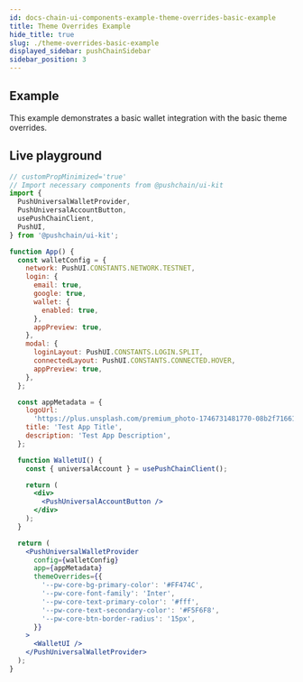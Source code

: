 ```yaml
---
id: docs-chain-ui-components-example-theme-overrides-basic-example
title: Theme Overrides Example
hide_title: true
slug: ./theme-overrides-basic-example
displayed_sidebar: pushChainSidebar
sidebar_position: 3
---
```


## Example

This example demonstrates a basic wallet integration with the basic theme overrides.

## Live playground

```jsx live
// customPropMinimized='true'
// Import necessary components from @pushchain/ui-kit
import {
  PushUniversalWalletProvider,
  PushUniversalAccountButton,
  usePushChainClient,
  PushUI,
} from '@pushchain/ui-kit';

function App() {
  const walletConfig = {
    network: PushUI.CONSTANTS.NETWORK.TESTNET,
    login: {
      email: true,
      google: true,
      wallet: {
        enabled: true,
      },
      appPreview: true,
    },
    modal: {
      loginLayout: PushUI.CONSTANTS.LOGIN.SPLIT,
      connectedLayout: PushUI.CONSTANTS.CONNECTED.HOVER,
      appPreview: true,
    },
  };

  const appMetadata = {
    logoUrl:
      'https://plus.unsplash.com/premium_photo-1746731481770-08b2f71661d0?q=80&w=2671&auto=format&fit=crop&ixlib=rb-4.1.0&ixid=M3wxMjA3fDB8MHxwaG90by1wYWdlfHx8fGVufDB8fHx8fA%3D%3D',
    title: 'Test App Title',
    description: 'Test App Description',
  };

  function WalletUI() {
    const { universalAccount } = usePushChainClient();

    return (
      <div>
        <PushUniversalAccountButton />
      </div>
    );
  }

  return (
    <PushUniversalWalletProvider
      config={walletConfig}
      app={appMetadata}
      themeOverrides={{
        '--pw-core-bg-primary-color': '#FF474C',
        '--pw-core-font-family': 'Inter',
        '--pw-core-text-primary-color': '#fff',
        '--pw-core-text-secondary-color': '#F5F6F8',
        '--pw-core-btn-border-radius': '15px',
      }}
    >
      <WalletUI />
    </PushUniversalWalletProvider>
  );
}
```
